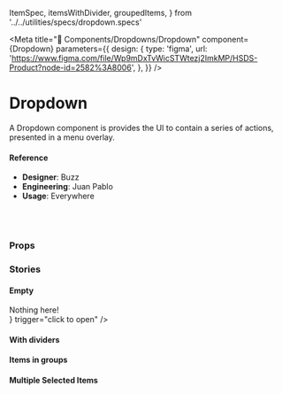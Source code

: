   ItemSpec,
  itemsWithDivider,
  groupedItems,
} from '../../utilities/specs/dropdown.specs'

<Meta
  title="🧬 Components/Dropdowns/Dropdown"
  component={Dropdown}
  parameters={{
    design: {
      type: 'figma',
      url:
        'https://www.figma.com/file/Wp9mDxTvWicSTWtezj2ImkMP/HSDS-Product?node-id=2582%3A8006',
    },
  }}
/>

# Dropdown

A Dropdown component is provides the UI to contain a series of actions, presented in a menu overlay.

<Canvas>
  <Story name="default">
    <div style={{ height: '200px' }}>
      <Dropdown
        items={ItemSpec.generate(5)}
        disabled={boolean('disabled', false)}
        isOpen
      />
    </div>
  </Story>
</Canvas>

#### Reference

- **Designer**: Buzz
- **Engineering**: Juan Pablo
- **Usage**: Everywhere

<br />
<br />

### Props

<ArgsTable of={DropdownUnconnected} />

### Stories

#### Empty

<Canvas>
  <Story name="Empty">
    <div style={{ height: '70px' }}>
      <Dropdown
        items={[]}
        renderEmpty={() => <div>Nothing here!</div>}
        trigger="click to open"
      />
    </div>
  </Story>
</Canvas>

#### With dividers

<Canvas>
  <Story name="With dividers">
    <div style={{ height: '250px' }}>
      <Dropdown items={itemsWithDivider} trigger="click to open" />
    </div>
  </Story>
</Canvas>

#### Items in groups

<Canvas>
  <Story name="Items in groups">
    <div style={{ height: '250px' }}>
      <Dropdown items={groupedItems} trigger="click to open" />
    </div>
  </Story>
</Canvas>

#### Multiple Selected Items

<Canvas>
  <Story name="Multiple selected items">
    <div style={{ height: '250px' }}>
      <Dropdown
        items={itemsWithDivider}
        selectedItem={[...itemsWithDivider].splice(2, 3)}
      />
    </div>
  </Story>
</Canvas>
